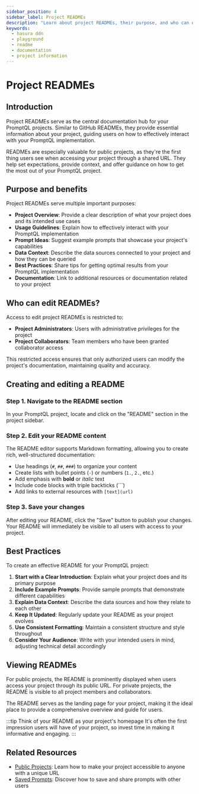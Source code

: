 ```yaml
---
sidebar_position: 4
sidebar_label: Project READMEs
description: "Learn about project READMEs, their purpose, and who can edit them."
keywords:
  - hasura ddn
  - playground
  - readme
  - documentation
  - project information
---
```



# Project READMEs

## Introduction

Project READMEs serve as the central documentation hub for your PromptQL projects. Similar to GitHub READMEs, they provide essential information about your project, guiding users on how to effectively interact with your PromptQL implementation.

READMEs are especially valuable for public projects, as they're the first thing users see when accessing your project through a shared URL. They help set expectations, provide context, and offer guidance on how to get the most out of your PromptQL project.

## Purpose and benefits

Project READMEs serve multiple important purposes:

- **Project Overview**: Provide a clear description of what your project does and its intended use cases
- **Usage Guidelines**: Explain how to effectively interact with your PromptQL implementation
- **Prompt Ideas**: Suggest example prompts that showcase your project's capabilities
- **Data Context**: Describe the data sources connected to your project and how they can be queried
- **Best Practices**: Share tips for getting optimal results from your PromptQL implementation
- **Documentation**: Link to additional resources or documentation related to your project

## Who can edit READMEs?

Access to edit project READMEs is restricted to:

- **Project Administrators**: Users with administrative privileges for the project
- **Project Collaborators**: Team members who have been granted collaborator access

This restricted access ensures that only authorized users can modify the project's documentation, maintaining quality and accuracy.

## Creating and editing a README

### Step 1. Navigate to the README section

In your PromptQL project, locate and click on the "README" section in the project sidebar.

### Step 2. Edit your README content

The README editor supports Markdown formatting, allowing you to create rich, well-structured documentation:

- Use headings (`#`, `##`, `###`) to organize your content
- Create lists with bullet points (`-`) or numbers (`1.`, `2.`, etc.)
- Add emphasis with **bold** or *italic* text
- Include code blocks with triple backticks (```)
- Add links to external resources with `[text](url)`

### Step 3. Save your changes

After editing your README, click the "Save" button to publish your changes. Your README will immediately be visible to all users with access to your project.


## Best Practices

To create an effective README for your PromptQL project:

1. **Start with a Clear Introduction**: Explain what your project does and its primary purpose
2. **Include Example Prompts**: Provide sample prompts that demonstrate different capabilities
3. **Explain Data Context**: Describe the data sources and how they relate to each other
4. **Keep It Updated**: Regularly update your README as your project evolves
5. **Use Consistent Formatting**: Maintain a consistent structure and style throughout
6. **Consider Your Audience**: Write with your intended users in mind, adjusting technical detail accordingly

## Viewing READMEs

For public projects, the README is prominently displayed when users access your project through its public URL. For private projects, the README is visible to all project members and collaborators.

The README serves as the landing page for your project, making it the ideal place to provide a comprehensive overview and guide for users.

:::tip Think of your README as your project's homepage
It's often the first impression users will have of your project, so invest time in making it informative and engaging.
:::

## Related Resources

- [Public Projects](/promptql-playground/public-projects.mdx): Learn how to make your project accessible to anyone with a unique URL
- [Saved Prompts](/promptql-playground/saved-prompts.mdx): Discover how to save and share prompts with other users
